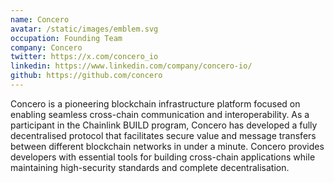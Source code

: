 ```yaml
---
name: Concero
avatar: /static/images/emblem.svg
occupation: Founding Team
company: Concero
twitter: https://x.com/concero_io
linkedin: https://www.linkedin.com/company/concero-io/
github: https://github.com/concero
---
```


Concero is a pioneering blockchain infrastructure platform focused on enabling seamless cross-chain communication and interoperability. 
As a participant in the Chainlink BUILD program, Concero has developed a fully decentralised protocol that facilitates secure value and message transfers between different blockchain networks in under a minute. 
Concero provides developers with essential tools for building cross-chain applications while maintaining high-security standards and complete decentralisation.